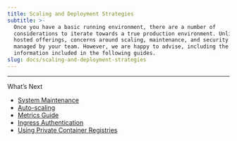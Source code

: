 ```yaml
---
title: Scaling and Deployment Strategies
subtitle: >-
  Once you have a basic running environment, there are a number of
  considerations to iterate towards a true production environment. Unlike our
  hosted offerings, concerns around scaling, maintenance, and security are fully
  managed by your team. However, we are happy to advise, including the
  information included in the following guides.
slug: docs/scaling-and-deployment-strategies
---
```





***

What’s Next

* [System Maintenance](/docs/maintaining)
* [Auto-scaling](/docs/autoscaling-best-practices)
* [Metrics Guide](/docs/metrics-guide)
* [Ingress Authentication](/docs/self-hosted-ingress-auth)
* [Using Private Container Registries](/docs/using-private-container-registries)
